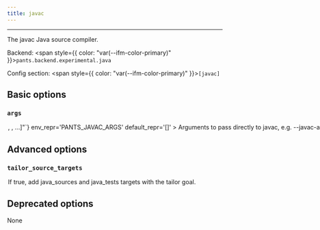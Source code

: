 ```yaml
---
title: javac
---
```



---

The javac Java source compiler.

Backend: <span style={{ color: "var(--ifm-color-primary)" }}>`pants.backend.experimental.java`</span>

Config section: <span style={{ color: "var(--ifm-color-primary)" }}>`[javac]`</span>

## Basic options

<span className={styles.options}>

### `args`

<Option
  cli_repr={`--javac-args="[<shell_str>, <shell_str>, ...]"`}
  env_repr='PANTS_JAVAC_ARGS'
  default_repr='[]'
>
  

Arguments to pass directly to javac, e.g. `--javac-args='-g -deprecation'`.

</Option>


## Advanced options

### `tailor_source_targets`

<Option
  cli_repr='--[no-]javac-tailor-source-targets'
  env_repr='PANTS_JAVAC_TAILOR_SOURCE_TARGETS'
  default_repr='True'
>
  

If true, add `java_sources` and `java_tests` targets with the `tailor` goal.

</Option>


## Deprecated options

None

</span>